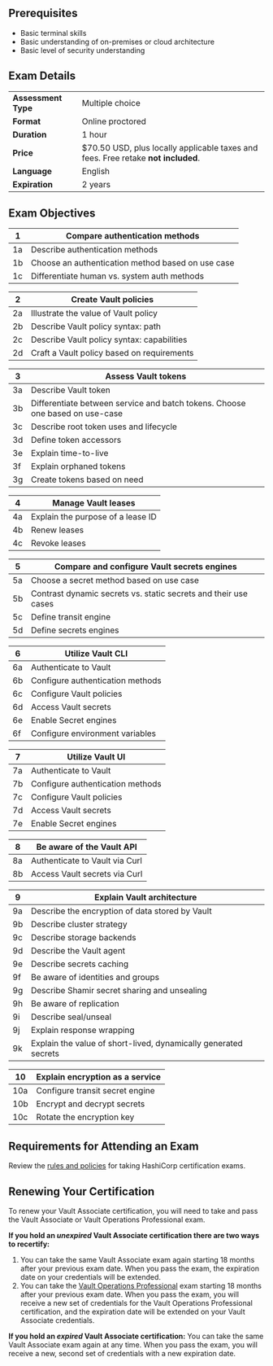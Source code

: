 <!-- Each "## Heading Two" section in this document will be used to populate an FAQ item -->

## Prerequisites

- Basic terminal skills
- Basic understanding of on-premises or cloud architecture
- Basic level of security understanding

## Exam Details

|                     |                                                                                   |
| ------------------- | --------------------------------------------------------------------------------- |
| **Assessment Type** | Multiple choice                                                                   |
| **Format**          | Online proctored                                                                  |
| **Duration**        | 1 hour                                                                            |
| **Price**           | $70.50 USD, plus locally applicable taxes and fees. Free retake **not included**. |
| **Language**        | English                                                                           |
| **Expiration**      | 2 years                                                                           |

## Exam Objectives

| 1   | Compare authentication methods                    |
| --- | ------------------------------------------------- |
| 1a  | Describe authentication methods                   |
| 1b  | Choose an authentication method based on use case |
| 1c  | Differentiate human vs. system auth methods       |

| 2   | Create Vault policies                      |
| --- | ------------------------------------------ |
| 2a  | Illustrate the value of Vault policy       |
| 2b  | Describe Vault policy syntax: path         |
| 2c  | Describe Vault policy syntax: capabilities |
| 2d  | Craft a Vault policy based on requirements |

| 3   | Assess Vault tokens                                                          |
| --- | ---------------------------------------------------------------------------- |
| 3a  | Describe Vault token                                                         |
| 3b  | Differentiate between service and batch tokens. Choose one based on use-case |
| 3c  | Describe root token uses and lifecycle                                       |
| 3d  | Define token accessors                                                       |
| 3e  | Explain time-to-live                                                         |
| 3f  | Explain orphaned tokens                                                      |
| 3g  | Create tokens based on need                                                  |

| 4   | Manage Vault leases               |
| --- | --------------------------------- |
| 4a  | Explain the purpose of a lease ID |
| 4b  | Renew leases                      |
| 4c  | Revoke leases                     |

| 5   | Compare and configure Vault secrets engines                     |
| --- | --------------------------------------------------------------- |
| 5a  | Choose a secret method based on use case                        |
| 5b  | Contrast dynamic secrets vs. static secrets and their use cases |
| 5c  | Define transit engine                                           |
| 5d  | Define secrets engines                                          |

| 6   | Utilize Vault CLI                |
| --- | -------------------------------- |
| 6a  | Authenticate to Vault            |
| 6b  | Configure authentication methods |
| 6c  | Configure Vault policies         |
| 6d  | Access Vault secrets             |
| 6e  | Enable Secret engines            |
| 6f  | Configure environment variables  |

| 7   | Utilize Vault UI                 |
| --- | -------------------------------- |
| 7a  | Authenticate to Vault            |
| 7b  | Configure authentication methods |
| 7c  | Configure Vault policies         |
| 7d  | Access Vault secrets             |
| 7e  | Enable Secret engines            |

| 8   | Be aware of the Vault API      |
| --- | ------------------------------ |
| 8a  | Authenticate to Vault via Curl |
| 8b  | Access Vault secrets via Curl  |

| 9   | Explain Vault architecture                                      |
| --- | --------------------------------------------------------------- |
| 9a  | Describe the encryption of data stored by Vault                 |
| 9b  | Describe cluster strategy                                       |
| 9c  | Describe storage backends                                       |
| 9d  | Describe the Vault agent                                        |
| 9e  | Describe secrets caching                                        |
| 9f  | Be aware of identities and groups                               |
| 9g  | Describe Shamir secret sharing and unsealing                    |
| 9h  | Be aware of replication                                         |
| 9i  | Describe seal/unseal                                            |
| 9j  | Explain response wrapping                                       |
| 9k  | Explain the value of short-lived, dynamically generated secrets |

| 10  | Explain encryption as a service |
| --- | ------------------------------- |
| 10a | Configure transit secret engine |
| 10b | Encrypt and decrypt secrets     |
| 10c | Rotate the encryption key       |

## Requirements for Attending an Exam

Review the [rules and policies](https://hashicorp-certifications.zendesk.com/hc/en-us/sections/26234702018573) for taking HashiCorp certification exams.

## Renewing Your Certification

To renew your Vault Associate certification, you will need to take and pass the Vault Associate or Vault Operations Professional exam.

**If you hold an *unexpired* Vault Associate certification there are two ways to recertify:**
1. You can take the same Vault Associate exam again starting 18 months after your previous exam date. When you pass the exam, the expiration date on your credentials will be extended. 
2. You can take the [Vault Operations Professional](/certifications/security-automation#vault-operations-professional-details) exam starting 18 months after your previous exam date. When you pass the exam, you will receive a new set of credentials for the Vault Operations Professional certification, and the expiration date will be extended on your Vault Associate credentials.

**If you hold an *expired* Vault Associate certification:** You can take the same Vault Associate exam again at any time. When you pass the exam, you will receive a new, second set of credentials with a new expiration date. 

